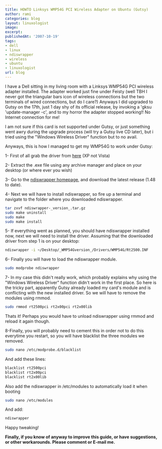 ```yaml
---
title: HOWTO Linksys WMP54G PCI Wireless Adapter on Ubuntu (Gutsy)
author: rami
categories: blog
layout: linuxologist
image:
excerpt:
publishedAt: '2007-10-19'
tags:
- dell
- linux
- ndiswrapper
- wireless
- ubuntu
- linuxologist
url: blog
---
```


I have a Dell sitting in my living room with a Linksys WMP54G PCI wireless adapter installed. The adapter worked just fine under Feisty (well TBH I never got the triangular bars icon of wireless connections but the two terminals of wired connections, but do I care?) Anyways I did upgraded to Gutsy on the 17th, just 1 day shy of its official release, by invoking a 'gksu 'update-manager -c', and to my horror the adapter stopped working!! No Internet connection for me!

I am not sure if this card is not supported under Gutsy, or just something went awry during the upgrade process (will try a Gutsy live CD later), but i tried using the "Windows Wireless Driver" function but to no avail.

Anyways, this is how I managed to get my WMP54G to work under Gutsy:

1- First of all grab the driver from [here](http://www.linksys.com/servlet/Satellite?blobcol=urldata&blobheadername1=Content-Type&blobheadername2=Content-Disposition&blobheadervalue1=application%2Fx-msdownload&blobheadervalue2=inline%3B+filename%3DWMP54Gv4\_20050503.exe&blobkey=id&blobtable=MungoBlobs&blobwhere=1130824506903&ssbinary=true&lid=7513643981B16) (XP not Vista)

2- Extract the .exe file using any archive manager and place on your desktop (or where ever you wish)

3- Go to the [ndiswrapper homepage](http://ndiswrapper.sourceforge.net/joomla/), and download the latest release (1.48 to date).

4- Next we will have to install ndiswrapper, so fire up a terminal and navigate to the folder where you downloaded ndiswrapper.

```bash
tar zxvf ndiswrapper-_version_.tar.gz 
sudo make uninstall 
sudo make 
sudo make install
```

5- If everything went as planned, you should have ndiswrapper installed now, next we will need to install the driver. Assuming that the downloaded driver from step 1 is on your desktop: 

```bash
ndiswrapper -i ~/Desktop/_WMP54Gversion_/Drivers/WMP54G/Rt2500.INF
```

6- Finally you will have to load the ndiswrapper module. 

```bash
sudo modprobe ndiswrapper
```

7- In my case this didn't really work, which probably explains why using the "Windows Wireless Driver" function didn't work in the first place. So here is the tricky part, apparently Gutsy already loaded my card's module and is conflicting with the new installed driver. So we will have to remove the modules using rmmod.

```bash
sudo rmmod rt2500pci rt2x00pci rt2x00lib
```

Thats it! Perhaps you would have to unload ndiswrapper using rmmod and reload it again though.

8-Finally, you will probably need to cement this in order not to do this everytime you restart, so you will have blacklist the three modules we removed. 

```bash
sudo nano /etc/modprobe.d/blacklist
```

And add these lines:


```bash
blacklist rt2500pci  
blacklist rt2x00pci  
blacklist rt2x00lib
```

Also add the ndiswrapper in /etc/modules to automatically load it when booting 

```bash
sudo nano /etc/modules
```

And add: 


```bash
ndiswrapper
```

Happy tweaking! 

__Finally, if you know of anyway to improve this guide, or have suggestions, or other workarounds. Please comment or E-mail me.__
